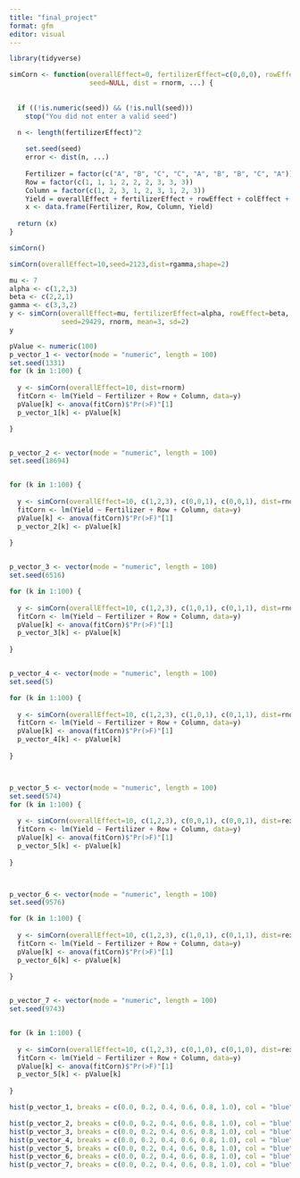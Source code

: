 ```yaml
---
title: "final_project"
format: gfm
editor: visual
---
```


```r
library(tidyverse)

```

```r

simCorn <- function(overallEffect=0, fertilizerEffect=c(0,0,0), rowEffect=c(0,0,0), colEffect=c(0,0,0),
                    seed=NULL, dist = rnorm, ...) {
  
  
  if ((!is.numeric(seed)) && (!is.null(seed))) 
    stop("You did not enter a valid seed")
  
  n <- length(fertilizerEffect)^2

    set.seed(seed)
    error <- dist(n, ...)
    
    Fertilizer = factor(c("A", "B", "C", "C", "A", "B", "B", "C", "A"))
    Row = factor(c(1, 1, 1, 2, 2, 2, 3, 3, 3))
    Column = factor(c(1, 2, 3, 1, 2, 3, 1, 2, 3))
    Yield = overallEffect + fertilizerEffect + rowEffect + colEffect + error
    x <- data.frame(Fertilizer, Row, Column, Yield)
  
  return (x)
}
```

```r
simCorn()
```

```r
simCorn(overallEffect=10,seed=2123,dist=rgamma,shape=2)

```

```r
mu <- 7
alpha <- c(1,2,3)
beta <- c(2,2,1)
gamma <- c(3,3,2)
y <- simCorn(overallEffect=mu, fertilizerEffect=alpha, rowEffect=beta, colEffect=gamma,
             seed=29429, rnorm, mean=3, sd=2)
y

```

```r
pValue <- numeric(100)
p_vector_1 <- vector(mode = "numeric", length = 100)
set.seed(1331)
for (k in 1:100) { 
  
  y <- simCorn(overallEffect=10, dist=rnorm)
  fitCorn <- lm(Yield ~ Fertilizer + Row + Column, data=y)
  pValue[k] <- anova(fitCorn)$"Pr(>F)"[1]
  p_vector_1[k] <- pValue[k]

}


p_vector_2 <- vector(mode = "numeric", length = 100)
set.seed(18694)


for (k in 1:100) { 
  
  y <- simCorn(overallEffect=10, c(1,2,3), c(0,0,1), c(0,0,1), dist=rnorm)
  fitCorn <- lm(Yield ~ Fertilizer + Row + Column, data=y)
  pValue[k] <- anova(fitCorn)$"Pr(>F)"[1]
  p_vector_2[k] <- pValue[k]
  
}


p_vector_3 <- vector(mode = "numeric", length = 100)
set.seed(6516)

for (k in 1:100) { 
  
  y <- simCorn(overallEffect=10, c(1,2,3), c(1,0,1), c(0,1,1), dist=rnorm)
  fitCorn <- lm(Yield ~ Fertilizer + Row + Column, data=y)
  pValue[k] <- anova(fitCorn)$"Pr(>F)"[1]
  p_vector_3[k] <- pValue[k]
  
}


p_vector_4 <- vector(mode = "numeric", length = 100)
set.seed(5)

for (k in 1:100) { 
  
  y <- simCorn(overallEffect=10, c(1,2,3), c(1,0,1), c(0,1,1), dist=rnorm)
  fitCorn <- lm(Yield ~ Fertilizer + Row + Column, data=y)
  pValue[k] <- anova(fitCorn)$"Pr(>F)"[1]
  p_vector_4[k] <- pValue[k]
  
}



p_vector_5 <- vector(mode = "numeric", length = 100)
set.seed(574)
for (k in 1:100) { 
  
  y <- simCorn(overallEffect=10, c(1,2,3), c(0,0,1), c(0,0,1), dist=rexp)
  fitCorn <- lm(Yield ~ Fertilizer + Row + Column, data=y)
  pValue[k] <- anova(fitCorn)$"Pr(>F)"[1]
  p_vector_5[k] <- pValue[k]
  
}



p_vector_6 <- vector(mode = "numeric", length = 100)
set.seed(9576)

for (k in 1:100) { 
  
  y <- simCorn(overallEffect=10, c(1,2,3), c(1,0,1), c(0,1,1), dist=rexp)
  fitCorn <- lm(Yield ~ Fertilizer + Row + Column, data=y)
  pValue[k] <- anova(fitCorn)$"Pr(>F)"[1]
  p_vector_6[k] <- pValue[k]
  
}


p_vector_7 <- vector(mode = "numeric", length = 100)
set.seed(9743)


for (k in 1:100) { 
  
  y <- simCorn(overallEffect=10, c(1,2,3), c(0,1,0), c(0,1,0), dist=rexp)
  fitCorn <- lm(Yield ~ Fertilizer + Row + Column, data=y)
  pValue[k] <- anova(fitCorn)$"Pr(>F)"[1]
  p_vector_5[k] <- pValue[k]
  
}

```

```r
hist(p_vector_1, breaks = c(0.0, 0.2, 0.4, 0.6, 0.8, 1.0), col = "blue", )

hist(p_vector_2, breaks = c(0.0, 0.2, 0.4, 0.6, 0.8, 1.0), col = "blue", )
hist(p_vector_3, breaks = c(0.0, 0.2, 0.4, 0.6, 0.8, 1.0), col = "blue", )
hist(p_vector_4, breaks = c(0.0, 0.2, 0.4, 0.6, 0.8, 1.0), col = "blue", )
hist(p_vector_5, breaks = c(0.0, 0.2, 0.4, 0.6, 0.8, 1.0), col = "blue", )
hist(p_vector_6, breaks = c(0.0, 0.2, 0.4, 0.6, 0.8, 1.0), col = "blue", )
hist(p_vector_7, breaks = c(0.0, 0.2, 0.4, 0.6, 0.8, 1.0), col = "blue", )

```

